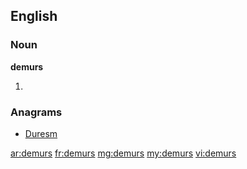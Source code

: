 ==English==

===Noun===
'''demurs'''

# {{plural of|demur}}

===Anagrams===
* [[Duresm#English|Duresm]]

[[ar:demurs]]
[[fr:demurs]]
[[mg:demurs]]
[[my:demurs]]
[[vi:demurs]]